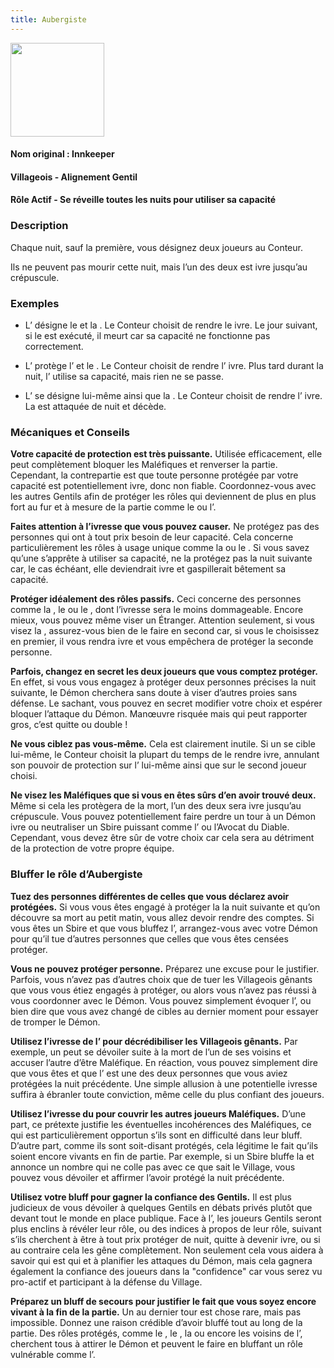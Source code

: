 ```yaml
---
title: Aubergiste
---
```



<img src='/img/blood-on-the-clocktower/roles/aubergiste.png' height='150' />

<Role AUBERGISTE header />

#### Nom original : Innkeeper
#### Villageois - Alignement Gentil
#### Rôle Actif - Se réveille toutes les nuits pour utiliser sa capacité

### Description

Chaque nuit, sauf la première, vous désignez deux joueurs au Conteur.

Ils ne peuvent pas mourir cette nuit, mais l’un des deux est ivre jusqu’au crépuscule.

### Exemples

- L’<Role AUBERGISTE /> désigne le <Role FOU /> et la <Role FEMME_DE_CHAMBRE />. Le Conteur choisit de rendre le <Role FOU /> ivre. Le jour suivant, si le <Role FOU /> est exécuté, il meurt car sa capacité ne fonctionne pas correctement.

- L’<Role AUBERGISTE /> protège l’<Role ASSASSIN /> et le <Role PO />. Le Conteur choisit de rendre l’<Role ASSASSIN /> ivre. Plus tard durant la nuit, l’<Role ASSASSIN /> utilise sa capacité, mais rien ne se passe.

- L’<Role AUBERGISTE /> se désigne lui-même ainsi que la <Role FEMME_DE_CHAMBRE />. Le Conteur choisit de rendre l’<Role AUBERGISTE /> ivre. La <Role FEMME_DE_CHAMBRE /> est attaquée de nuit et décède.

### Mécaniques et Conseils

**Votre capacité de protection est très puissante.** Utilisée efficacement, elle peut complètement bloquer les Maléfiques et renverser la partie. Cependant, la contrepartie est que toute personne protégée par votre capacité est potentiellement ivre, donc non fiable. Coordonnez-vous avec les autres Gentils afin de protéger les rôles qui deviennent de plus en plus fort au fur et à mesure de la partie comme le <Role PACIFISTE /> ou l’<Role EXORCISTE />.

**Faites attention à l’ivresse que vous pouvez causer.** Ne protégez pas des personnes qui ont à tout prix besoin de leur capacité. Cela concerne particulièrement les rôles à usage unique comme la <Role COURTISANE /> ou le <Role PROFESSEUR />. Si vous savez qu’une <Role COURTISANE /> s’apprête à utiliser sa capacité, ne la protégez pas la nuit suivante car, le cas échéant, elle deviendrait ivre et gaspillerait bêtement sa capacité.

**Protéger idéalement des rôles passifs.** Ceci concerne des personnes comme la <Role MAMIE />, le <Role PACIFISTE /> ou le <Role FOU />, dont l’ivresse sera le moins dommageable. Encore mieux, vous pouvez même viser un Étranger. Attention seulement, si vous visez la <Role BRUTE />, assurez-vous bien de le faire en second car, si vous le choisissez en premier, il vous rendra ivre et vous empêchera de protéger la seconde personne.

**Parfois, changez en secret les deux joueurs que vous comptez protéger.** En effet, si vous vous engagez à protéger deux personnes précises la nuit suivante, le Démon cherchera sans doute à viser d’autres proies sans défense. Le sachant, vous pouvez en secret modifier votre choix et espérer bloquer l’attaque du Démon. Manœuvre risquée mais qui peut rapporter gros, c’est quitte ou double !

**Ne vous ciblez pas vous-même.** Cela est clairement inutile. Si un <Role AUBERGISTE /> se cible lui-même, le Conteur choisit la plupart du temps de le rendre ivre, annulant son pouvoir de protection sur l’<Role AUBERGISTE /> lui-même ainsi que sur le second joueur choisi.

**Ne visez les Maléfiques que si vous en êtes sûrs d’en avoir trouvé deux.** Même si cela les protègera de la mort, l’un des deux sera ivre jusqu’au crépuscule. Vous pouvez potentiellement faire perdre un tour à un Démon ivre ou neutraliser un Sbire puissant comme l’<Role ASSASSIN /> ou l’Avocat du Diable. Cependant, vous devez être sûr de votre choix car cela sera au détriment de la protection de votre propre équipe.

### Bluffer le rôle d’Aubergiste

**Tuez des personnes différentes de celles que vous déclarez avoir protégées.** Si vous vous êtes engagé à protéger la <Role FEMME_DE_CHAMBRE /> la nuit suivante et qu’on découvre sa mort au petit matin, vous allez devoir rendre des comptes. Si vous êtes un Sbire et que vous bluffez l’<Role AUBERGISTE />, arrangez-vous avec votre Démon pour qu’il tue d’autres personnes que celles que vous êtes censées protéger.

**Vous ne pouvez protéger personne.** Préparez une excuse pour le justifier. Parfois, vous n’avez pas d’autres choix que de tuer les Villageois gênants que vous vous étiez engagés à protéger, ou alors vous n’avez pas réussi à vous coordonner avec le Démon. Vous pouvez simplement évoquer l’<Role ASSASSIN />, ou bien dire que vous avez changé de cibles au dernier moment pour essayer de tromper le Démon.

**Utilisez l’ivresse de l’<Role AUBERGISTE /> pour décrédibiliser les Villageois gênants.** Par exemple, un <Role HERBORISTE /> peut se dévoiler suite à la mort de l’un de ses voisins et accuser l’autre d’être Maléfique. En réaction, vous pouvez simplement dire que vous êtes <Role AUBERGISTE /> et que l’<Role HERBORISTE /> est une des deux personnes que vous aviez protégées la nuit précédente. Une simple allusion à une potentielle ivresse suffira à ébranler toute conviction, même celle du plus confiant des joueurs.

**Utilisez l’ivresse du <Role MARIN /> pour couvrir les autres joueurs Maléfiques.** D’une part, ce prétexte justifie les éventuelles incohérences des Maléfiques, ce qui est particulièrement opportun s’ils sont en difficulté dans leur bluff. D’autre part, comme ils sont soit-disant protégés, cela légitime le fait qu’ils soient encore vivants en fin de partie. Par exemple, si un Sbire bluffe la <Role FEMME_DE_CHAMBRE /> et annonce un nombre qui ne colle pas avec ce que sait le Village, vous pouvez vous dévoiler <Role AUBERGISTE /> et affirmer l’avoir protégé la nuit précédente.

**Utilisez votre bluff pour gagner la confiance des Gentils.** Il est plus judicieux de vous dévoiler à quelques Gentils en débats privés plutôt que devant tout le monde en place publique. Face à l’<Role AUBERGISTE />, les joueurs Gentils seront plus enclins à révéler leur rôle, ou des indices à propos de leur rôle, suivant s’ils cherchent à être à tout prix protéger de nuit, quitte à devenir ivre, ou si au contraire cela les gêne complètement. Non seulement cela vous aidera à savoir qui est qui et à planifier les attaques du Démon, mais cela gagnera également la confiance des joueurs dans la "confidence" car vous serez vu pro-actif et participant à la défense du Village.

**Préparez un bluff de secours pour justifier le fait que vous soyez encore vivant à la fin de la partie.** Un <Role AUBERGISTE /> au dernier tour est chose rare, mais pas impossible. Donnez une raison crédible d’avoir bluffé tout au long de la partie. Des rôles protégés, comme le <Role MARIN />, le <Role FOU />, la <Role BRUTE /> ou encore les voisins de l’<Role HERBORISTE />, cherchent tous à attirer le Démon et peuvent le faire en bluffant un rôle vulnérable comme l’<Role AUBERGISTE />.

